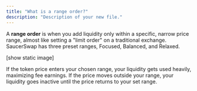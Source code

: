 ```yaml
---
title: "What is a range order?"
description: "Description of your new file."
---
```



A **range order** is when you add liquidity only within a specific, narrow price range, almost like setting a "limit order" on a traditional exchange. SaucerSwap has three preset ranges, Focused, Balanced, and Relaxed.

[show static image]

If the token price enters your chosen range, your liquidity gets used heavily, maximizing fee earnings. If the price moves outside your range, your liquidity goes inactive until the price returns to your set range.